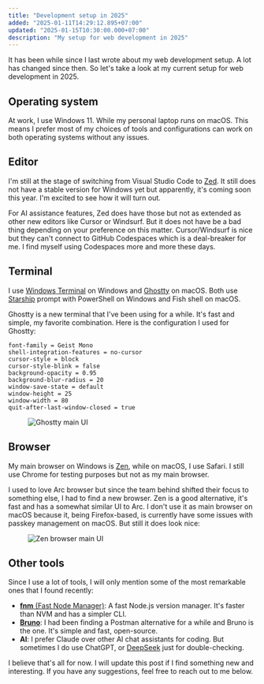 ```yaml
---
title: "Development setup in 2025"
added: "2025-01-11T14:29:12.895+07:00"
updated: "2025-01-15T10:30:00.000+07:00"
description: "My setup for web development in 2025"
---
```


It has been while since I last wrote about my web development setup. A lot has changed since then. So let's take a look at my current setup for web development in 2025.

## Operating system

At work, I use Windows 11. While my personal laptop runs on macOS. This means I prefer most of my choices of tools and configurations can work on both operating systems without any issues.

## Editor

I'm still at the stage of switching from Visual Studio Code to [Zed](https://zed.dev). It still does not have a stable version for Windows yet but apparently, it's coming soon this year. I'm excited to see how it will turn out.

<OEmbed url="https://bsky.app/profile/vinh.dev/post/3lawexdabl22h" />

For AI assistance features, Zed does have those but not as extended as other new editors like Cursor or Windsurf. But it does not have be a bad thing depending on your preference on this matter. Cursor/Windsurf is nice but they can't connect to GitHub Codespaces which is a deal-breaker for me. I find myself using Codespaces more and more these days.

## Terminal

I use [Windows Terminal](https://aka.ms/terminal) on Windows and [Ghostty](https://ghostty.org) on macOS. Both use [Starship](https://starship.rs) prompt with PowerShell on Windows and Fish shell on macOS.

Ghostty is a new terminal that I've been using for a while. It's fast and simple, my favorite combination. Here is the configuration I used for Ghostty:

```text
font-family = Geist Mono
shell-integration-features = no-cursor
cursor-style = block
cursor-style-blink = false
background-opacity = 0.95
background-blur-radius = 20
window-save-state = default
window-height = 25
window-width = 80
quit-after-last-window-closed = true
```

<figure class="extended-py">
  <div class="extended-wrapper">
    <Image src={ghostty} alt="Ghostty main UI" class="rounded-xl" />
  </div>
</figure>

## Browser

My main browser on Windows is [Zen](https://zen-browser.app), while on macOS, I use Safari. I still use Chrome for testing purposes but not as my main browser.

I used to love Arc browser but since the team behind shifted their focus to something else, I had to find a new browser. Zen is a good alternative, it's fast and has a somewhat similar UI to Arc. I don't use it as main browser on macOS because it, being Firefox-based, is currently have some issues with passkey management on macOS. But still it does look nice:

<figure class="extended-py">
  <div class="extended-wrapper">
    <Image src={zenBrowser} alt="Zen browser main UI" />
  </div>
</figure>

## Other tools

Since I use a lot of tools, I will only mention some of the most remarkable ones that I found recently:

- [**fnm** (Fast Node Manager)](https://github.com/Schniz/fnm): A fast Node.js version manager. It's faster than NVM and has a simpler CLI.
- [**Bruno**](https://brunoapi.com): I had been finding a Postman alternative for a while and Bruno is the one. It's simple and fast, open-source.
- **AI**: I prefer Claude over other AI chat assistants for coding. But sometimes I do use ChatGPT, or [DeepSeek](https://chat.deepseek.com) just for double-checking.

I believe that's all for now. I will update this post if I find something new and interesting. If you have any suggestions, feel free to reach out to me below.
